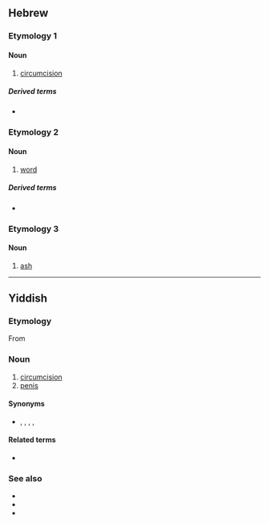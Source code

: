 ==Hebrew==

===Etymology 1===
{{he-root|מ|ו|ל}}

====Noun====
{{he-noun|wv=מִילָה|tr=milá|g=f}}

# [[circumcision]]

=====Derived terms=====
* {{l|he|בְּרִית מִילָה|tr=brit mila}}

===Etymology 2===
{{he-root|מ|ל|ל}}

====Noun====
{{he-noun|g=f|dwv=מִלָּה|tr=milá|cons=מילת|consdwv=מִלַּת|pl=מילים|pldwv=מִלִּים|plcons=מילות|plconsdwv=מִלּוֹת|pat=קִטְלָה}}

# [[word]]

=====Derived terms=====
* {{l/he|מילון|dwv=מִלּוֹן}}

===Etymology 3===

====Noun====
{{he-noun|g=f|wv=מֵילָה}}

# [[ash]] {{gloss|tree}}

{{c|he|Trees}}

----

==Yiddish==

===Etymology===
From {{etyl|he|yi}} {{m|he|מִילָה}}

===Noun===
{{yi-noun|g=f|tr=mile}}

# [[circumcision]]
# [[penis]] {{qualifier|of a Jew}}

====Synonyms====
* {{sense|penis}} {{l|yi|אבֿר|tr=eyver}}, {{l|yi|יונג}}, {{l|yi|בחור|tr=bokher}}, {{l|yi|שמעקל}}, {{l|yi|קליינער|דער קליינער}}

====Related terms====
* {{l|yi|ברית־מילה|tr=bris-mile}}

===See also===
* {{l|yi|מוהל|tr=moyel}}
* {{l|yi|ערל|tr=orel}}
* {{l|yi|ערלה|tr=orle}}